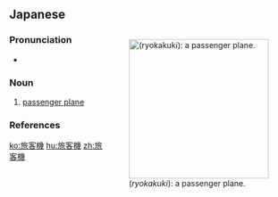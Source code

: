 ==Japanese==
<div style="float:right;">
{{wikipedia|lang=ja}}
[[File:JAL B787-8 Dreamliner (JA832J) (11150677796).jpg|thumb|250px|{{lang|ja|旅客機}} (''ryokakuki''): a passenger plane.]]
</div>
{{ja-kanjitab|りょ|かく|き|yomi=o}}

===Pronunciation===
* {{ja-pron|りょかくき|dev=4|acc=3|acc_ref=NHK}}

===Noun===
{{ja-noun|りょかくき|count=機}}

# [[passenger plane]]

===References===
<references/>

[[ko:旅客機]]
[[hu:旅客機]]
[[zh:旅客機]]
